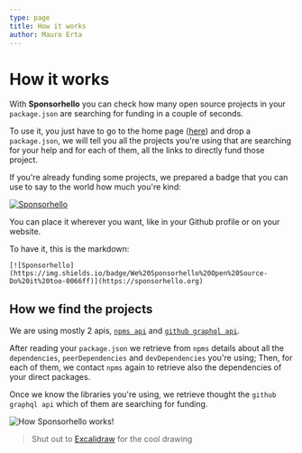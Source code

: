 ```yaml
---
type: page
title: How it works
author: Mauro Erta
---
```


# How it works

With **Sponsorhello** you can check how many open source projects in your `package.json` are searching for funding in a couple of seconds.

To use it, you just have to go to the home page ([here](/)) and drop a `package.json`, we will tell you all the projects you're using that are searching for your help and for each of them, all the links to directly fund those project.

If you're already funding some projects, we prepared a badge that you can use to say to the world how much you're kind:

[![Sponsorhello](https://img.shields.io/badge/We%20Sponsorhello%20Open%20Source-Do%20it%20too-0066ff)](https://sponsorhello.org)

You can place it wherever you want, like in your Github profile or on your website.

To have it, this is the markdown:

```
[![Sponsorhello](https://img.shields.io/badge/We%20Sponsorhello%20Open%20Source-Do%20it%20too-0066ff)](https://sponsorhello.org)
```

## How we find the projects

We are using mostly 2 apis, [`npms api`](https://api-docs.npms.io/) and [`github graphql api`](https://docs.github.com/en/graphql).

After reading your `package.json` we retrieve from `npms` details about all the `dependencies`, `peerDependencies` and `devDependencies` you're using; Then, for each of them, we contact `npms` again to retrieve also the dependencies of your direct packages.

Once we know the libraries you're using, we retrieve thought the `github graphql api` which of them are searching for funding.

![How Sponsorhello works!](/how-it-works.png "How Sponsorhello works!")

> Shut out to [Excalidraw](https://excalidraw.com/) for the cool drawing
